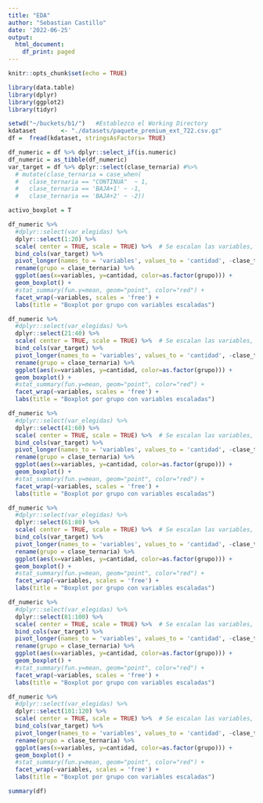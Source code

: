 ```yaml
---
title: "EDA"
author: "Sebastian Castillo"
date: '2022-06-25'
output:
  html_document:
    df_print: paged
---
```


```r
knitr::opts_chunk$set(echo = TRUE)

```


```r
library(data.table)
library(dplyr)
library(ggplot2)
library(tidyr)
```

```r
setwd("~/buckets/b1/")   #Establezco el Working Directory
kdataset       <- "./datasets/paquete_premium_ext_722.csv.gz"
df =  fread(kdataset, stringsAsFactors= TRUE)
```

```r
df_numeric = df %>% dplyr::select_if(is.numeric)
df_numeric = as_tibble(df_numeric)
var_target = df %>% dplyr::select(clase_ternaria) #%>% 
  # mutate(clase_ternaria = case_when(
  #   clase_ternaria == "CONTINUA"  ~ 1,
  #   clase_ternaria == 'BAJA+1' ~ -1,
  #   clase_ternaria == 'BAJA+2' ~ -2))

```

```r
activo_boxplot = T
```

```r
df_numeric %>% 
  #dplyr::select(var_elegidas) %>% 
  dplyr::select(1:20) %>% 
  scale( center = TRUE, scale = TRUE) %>%  # Se escalan las variables, (x-median)/sd.
  bind_cols(var_target) %>%  
  pivot_longer(names_to = 'variables', values_to = 'cantidad', -clase_ternaria) %>% 
  rename(grupo = clase_ternaria) %>% 
  ggplot(aes(x=variables, y=cantidad, color=as.factor(grupo))) + 
  geom_boxplot() +
  #stat_summary(fun.y=mean, geom="point", color="red") +
  facet_wrap(~variables, scales = 'free') +
  labs(title = "Boxplot por grupo con variables escaladas")

```

```r
df_numeric %>% 
  #dplyr::select(var_elegidas) %>% 
  dplyr::select(21:40) %>% 
  scale( center = TRUE, scale = TRUE) %>%  # Se escalan las variables, (x-median)/sd.
  bind_cols(var_target) %>%  
  pivot_longer(names_to = 'variables', values_to = 'cantidad', -clase_ternaria) %>% 
  rename(grupo = clase_ternaria) %>% 
  ggplot(aes(x=variables, y=cantidad, color=as.factor(grupo))) + 
  geom_boxplot() +
  #stat_summary(fun.y=mean, geom="point", color="red") +
  facet_wrap(~variables, scales = 'free') +
  labs(title = "Boxplot por grupo con variables escaladas")

```

```r
df_numeric %>% 
  #dplyr::select(var_elegidas) %>% 
  dplyr::select(41:60) %>% 
  scale( center = TRUE, scale = TRUE) %>%  # Se escalan las variables, (x-median)/sd.
  bind_cols(var_target) %>%  
  pivot_longer(names_to = 'variables', values_to = 'cantidad', -clase_ternaria) %>% 
  rename(grupo = clase_ternaria) %>% 
  ggplot(aes(x=variables, y=cantidad, color=as.factor(grupo))) + 
  geom_boxplot() +
  #stat_summary(fun.y=mean, geom="point", color="red") +
  facet_wrap(~variables, scales = 'free') +
  labs(title = "Boxplot por grupo con variables escaladas")

```

```r
df_numeric %>% 
  #dplyr::select(var_elegidas) %>% 
  dplyr::select(61:80) %>% 
  scale( center = TRUE, scale = TRUE) %>%  # Se escalan las variables, (x-median)/sd.
  bind_cols(var_target) %>%  
  pivot_longer(names_to = 'variables', values_to = 'cantidad', -clase_ternaria) %>% 
  rename(grupo = clase_ternaria) %>% 
  ggplot(aes(x=variables, y=cantidad, color=as.factor(grupo))) + 
  geom_boxplot() +
  #stat_summary(fun.y=mean, geom="point", color="red") +
  facet_wrap(~variables, scales = 'free') +
  labs(title = "Boxplot por grupo con variables escaladas")

```

```r
df_numeric %>% 
  #dplyr::select(var_elegidas) %>% 
  dplyr::select(81:100) %>% 
  scale( center = TRUE, scale = TRUE) %>%  # Se escalan las variables, (x-median)/sd.
  bind_cols(var_target) %>%  
  pivot_longer(names_to = 'variables', values_to = 'cantidad', -clase_ternaria) %>% 
  rename(grupo = clase_ternaria) %>% 
  ggplot(aes(x=variables, y=cantidad, color=as.factor(grupo))) + 
  geom_boxplot() +
  #stat_summary(fun.y=mean, geom="point", color="red") +
  facet_wrap(~variables, scales = 'free') +
  labs(title = "Boxplot por grupo con variables escaladas")

```

```r
df_numeric %>% 
  #dplyr::select(var_elegidas) %>% 
  dplyr::select(101:120) %>% 
  scale( center = TRUE, scale = TRUE) %>%  # Se escalan las variables, (x-median)/sd.
  bind_cols(var_target) %>%  
  pivot_longer(names_to = 'variables', values_to = 'cantidad', -clase_ternaria) %>% 
  rename(grupo = clase_ternaria) %>% 
  ggplot(aes(x=variables, y=cantidad, color=as.factor(grupo))) + 
  geom_boxplot() +
  #stat_summary(fun.y=mean, geom="point", color="red") +
  facet_wrap(~variables, scales = 'free') +
  labs(title = "Boxplot por grupo con variables escaladas")

```

```r
summary(df)
```

